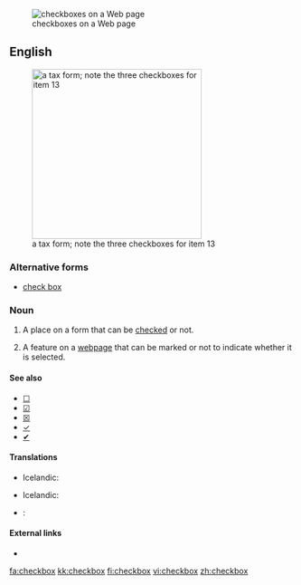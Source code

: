 [[File:Checkbox.png|thumb|checkboxes on a Web page]]
==English==
[[File:Form W-2, 2006.png|thumb|300px|right|a tax form; note the three checkboxes for item 13]]

===Alternative forms===
* [[check box]]

===Noun===
{{en-noun|pl=checkboxes}}

# A place on a form that can be [[checked]] or not.
# {{graphical user interface}} A feature on a [[webpage]] that can be marked or not to indicate whether it is selected.

====See also====
* [[☐]]
* [[☑]]
* [[☒]]
* [[✓]]
* [[✔]]

====Translations====
{{trans-top|A place on a form that can be checked or not}}
* Icelandic: {{t|is|gátreitur|m}}
{{trans-mid}}
{{trans-bottom}}

{{trans-top|{{graphical user interface}}: a feature on a webpage that can be marked or not}}
* Icelandic: {{t|is|gátreitur|m}}
{{trans-mid}}
{{trans-bottom}}

{{checktrans-top}}
* {{ttbc|sv}}: {{t|sv|kryssruta|c}}
{{trans-bottom}}

====External links====
* {{pedialite}}

[[fa:checkbox]]
[[kk:checkbox]]
[[fi:checkbox]]
[[vi:checkbox]]
[[zh:checkbox]]